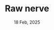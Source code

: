 ---
title: "Raw nerve"
date: "18 Feb, 2025"
isDisplayDate: true
targetType: "_blank"
externalUrl: "http://www.aaronsw.com/weblog/rawnerve"
description: "You know how some people just seem to succeed at everything they do, while others seem helpless, doomed to a life of constant failure? This is a series of pieces on getting better at life."
extraGap: "pb-8"
---